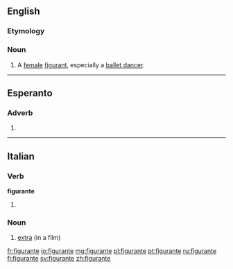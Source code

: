 ==English==

===Etymology===
{{etyl|fr|en}}

===Noun===
{{en-noun}}

# A [[female]] [[figurant]], especially a [[ballet dancer]].

{{Webster 1913}}

----

==Esperanto==

===Adverb===
{{head|eo}}

# {{eo-form of|figur|ante}}

----

==Italian==

===Verb===
'''figurante'''

# {{present participle of|figurare|lang=it}}

===Noun===
{{it-noun|figurant|m|e|i}}

# [[extra]] (in a film)

[[fr:figurante]]
[[io:figurante]]
[[mg:figurante]]
[[pl:figurante]]
[[pt:figurante]]
[[ru:figurante]]
[[fi:figurante]]
[[sv:figurante]]
[[zh:figurante]]